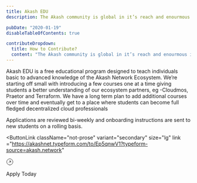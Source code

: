 ```yaml
---
title: Akash EDU
description: The Akash community is global in it’s reach and enourmous in it’s impact. However, due to the size and complexity in the ways members can contribute, there is no central   of all the content that’s educating and inspiring current and future crypto community members.

pubDate: "2020-01-19"
disableTableOfContents: true

contributeDropdown:
  title: How to Contribute?
  content: "The Akash community is global in it’s reach and enourmous in it’s impact. However, due to the size and complexity in the ways members can contribute, there is no central repository of all the content that’s educating and inspiring current and future crypto community members."
---
```


Akash EDU is a free educational program designed to teach individuals basic to advanced knowledge of the Akash Network Ecosystem. We’re starting off small with introducing a few courses one at a time giving students a better understanding of our ecosystem partners, eg -Cloudmos, Praetor and Terraform. We have a long term plan to add additional courses over time and eventually get to a place where students can become full fledged decentralized cloud professionals

Applications are reviewed bi-weekly and onboarding instructions are sent to new students on a rolling basis.


<ButtonLink className="not-prose" variant="secondary" size="lg"
 link ="https://akashnet.typeform.com/to/Ep5qnwV1?typeform-source=akash.network"
>
  <svg
  class="text-para"
  stroke = "currentColor"
   width="20" height="20" viewBox="0 0 20 20" fill="none" xmlns="http://www.w3.org/2000/svg">
<path d="M7.64062 12.3573L12.3547 7.64319M12.3547 7.64319H8.22988M12.3547 7.64319V11.768"  stroke-linecap="round" stroke-linejoin="round"/>
<path d="M9.9974 18.3333C14.5997 18.3333 18.3307 14.6023 18.3307 9.99996C18.3307 5.39758 14.5997 1.66663 9.9974 1.66663C5.39502 1.66663 1.66406 5.39758 1.66406 9.99996C1.66406 14.6023 5.39502 18.3333 9.9974 18.3333Z"  stroke-linecap="round" stroke-linejoin="round"/>
</svg>

Apply Today

</ButtonLink>
